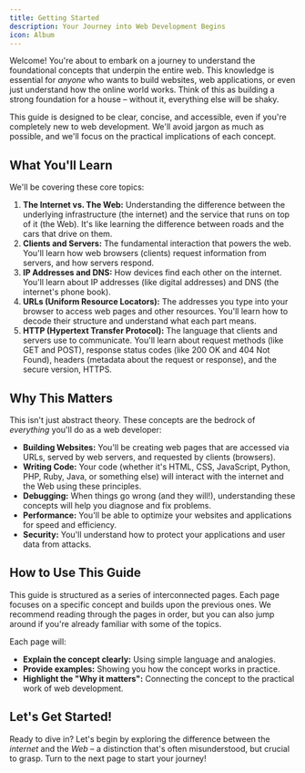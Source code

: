 ```yaml
---
title: Getting Started
description: Your Journey into Web Development Begins
icon: Album
---
```


Welcome! You're about to embark on a journey to understand the foundational concepts that underpin the entire web.
This knowledge is essential for _anyone_ who wants to build websites, web applications, or even just understand how the online world works.
Think of this as building a strong foundation for a house – without it, everything else will be shaky.

This guide is designed to be clear, concise, and accessible, even if you're completely new to web development.
We'll avoid jargon as much as possible, and we'll focus on the practical implications of each concept.

## What You'll Learn

We'll be covering these core topics:

1.  **The Internet vs. The Web:** Understanding the difference between the underlying infrastructure (the internet) and the service that runs on top of it (the Web).
    It's like learning the difference between roads and the cars that drive on them.
2.  **Clients and Servers:** The fundamental interaction that powers the web.
    You'll learn how web browsers (clients) request information from servers, and how servers respond.
3.  **IP Addresses and DNS:** How devices find each other on the internet.
    You'll learn about IP addresses (like digital addresses) and DNS (the internet's phone book).
4.  **URLs (Uniform Resource Locators):** The addresses you type into your browser to access web pages and other resources.
    You'll learn how to decode their structure and understand what each part means.
5.  **HTTP (Hypertext Transfer Protocol):** The language that clients and servers use to communicate.
    You'll learn about request methods (like GET and POST), response status codes (like 200 OK and 404 Not Found), headers (metadata about the request or response), and the secure version, HTTPS.

## Why This Matters

This isn't just abstract theory.
These concepts are the bedrock of _everything_ you'll do as a web developer:

- **Building Websites:** You'll be creating web pages that are accessed via URLs, served by web servers, and requested by clients (browsers).
- **Writing Code:** Your code (whether it's HTML, CSS, JavaScript, Python, PHP, Ruby, Java, or something else) will interact with the internet and the Web using these principles.
- **Debugging:** When things go wrong (and they will!), understanding these concepts will help you diagnose and fix problems.
- **Performance:** You'll be able to optimize your websites and applications for speed and efficiency.
- **Security:** You'll understand how to protect your applications and user data from attacks.

## How to Use This Guide

This guide is structured as a series of interconnected pages.
Each page focuses on a specific concept and builds upon the previous ones.
We recommend reading through the pages in order, but you can also jump around if you're already familiar with some of the topics.

Each page will:

- **Explain the concept clearly:** Using simple language and analogies.
- **Provide examples:** Showing you how the concept works in practice.
- **Highlight the "Why it matters":** Connecting the concept to the practical work of web development.

## Let's Get Started!

Ready to dive in? Let's begin by exploring the difference between the _internet_ and the _Web_ – a distinction that's often misunderstood, but crucial to grasp.
Turn to the next page to start your journey!
